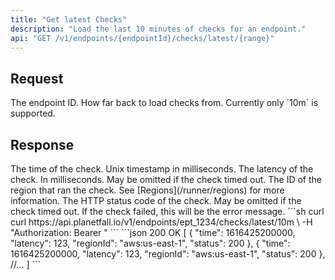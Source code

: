 ```yaml
---
title: "Get latest Checks"
description: "Load the last 10 minutes of checks for an endpoint."
api: "GET /v1/endpoints/{endpointId}/checks/latest/{range}"
---
```


## Request


<ParamField path="endpointId" type="string" required>
The endpoint ID.
</ParamField>
<ParamField path="range" type="string" default="10m" required>
How far back to load checks from. Currently only `10m` is supported.
</ParamField>

## Response

<ResponseField name="time" type="int" required>
The time of the check. Unix timestamp in milliseconds.
</ResponseField>
<ResponseField name="latency" type="int">
The latency of the check. In milliseconds. May be omitted if the check timed out.
</ResponseField>
<ResponseField name="regionId" type="string" required>
 The ID of the region that ran the check.
 See [Regions](/runner/regions) for more information.
</ResponseField>
<ResponseField name="status" type="int">
The HTTP status code of the check. May be omitted if the check timed out.
</ResponseField>
<ResponseField name="error" type="string">
If the check failed, this will be the error message.
</ResponseField>


<RequestExample>
    ```sh curl
    curl https://api.planetfall.io/v1/endpoints/ept_1234/checks/latest/10m \
        -H "Authorization: Bearer <token>"
    ```
</RequestExample>

<ResponseExample>
```json 200 OK
[
    {
        "time": 1616425200000,
        "latency": 123,
        "regionId": "aws:us-east-1",
        "status": 200
    },
    {
        "time": 1616425200000,
        "latency": 123,
        "regionId": "aws:us-east-1",
        "status": 200
    },
    //...
]
```
</ResponseExample>
